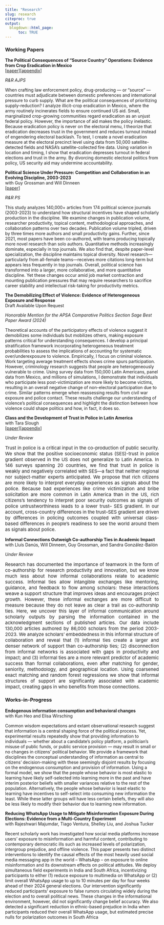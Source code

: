 ```yaml
---
title: "Research"
slug: research
citeproc: true
output:
  blogdown::html_page:
      toc: TRUE
---
```


### Working Papers

<p><strong>The Political Consequences of "Source Country" Operations: Evidence from Crop Eradication in Mexico</strong><br>\[[paper](/files/papers/crops/paper.pdf){target="_blank"}\]\[[appendix](/files/papers/crops/appendix.pdf){target="_blank"}\]</p>
<p><em>R&R AJPS</em></p>
::: grid
::: g-col-12
<p style="font-size: 15px; text-align: justify;">

When crafting law enforcement policy, drug-producing --- or "source" --- countries must adjudicate between domestic preferences and international pressure to curb supply. What are the political consequences of prioritizing supply-reduction? I analyze illicit-crop eradication in Mexico, where the army routinely incinerates fields to ensure continued US aid. Small, marginalized crop-growing communities regard eradication as an unjust federal policy. However, the importance of aid makes the policy inelastic. Because eradication policy is never on the electoral menu, I theorize that eradication decreases trust in the government and reduces turnout instead of engendering electoral backlash. To test, I create a novel eradication measure at the electoral precinct level using data from 50,000 satellite-detected fields and NASA's satellite-collected fire data. Using variation in location and timing, I show that eradication depresses turnout in federal elections and trust in the army. By divorcing domestic electoral politics from policy, US security aid may undermine accountability.

</p>
:::
:::

<p><strong>Political Science Under Pressure: Competition and Collaboration in an Evolving Discipline, 2003-2023</strong><br/> with Guy Grossman and Will Dinneen <br /> \[[paper](/files/papers/landscape/landscape.pdf){target="_blank"}\]</p>
<p><em>R&R PS</em></p>
::: grid
::: g-col-12
<p style="font-size: 15px; text-align: justify;">

This study analyzes 140,000+ articles from 174 political science journals (2003-2023) to understand how structural incentives have shaped scholarly production in the discipline. We examine changes in publication volume, researcher productivity, topical content, methodological approaches, and collaboration patterns over two decades. Publication volume tripled, driven by three times more authors and small productivity gains. Further, since 2021, most papers have been co-authored, with teams producing topically more novel research than solo authors. Quantitative methods increasingly dominate, especially in top journals. We also find that, despite paper-level specialization, the discipline maintains topical diversity. Novel research—particularly from all-female teams—receives more citations long-term but appears less frequently in top journals. Overall, political science has transformed into a larger, more collaborative, and more quantitative discipline. Yet these changes occur amid job market contraction and mounting publication pressures that may require researchers to sacrifice career stability and intellectual risk-taking for productivity metrics.

</p>
:::
:::

<p><strong>The Demobilizing Effect of Violence: Evidence of Heterogeneous Exposure and Response</strong><br /> Draft Available Upon Request</p>
<p><em>Honorable Mention for the APSA Comparative Politics Section Sage Best Paper Award (2024)</em></p>

::: grid
::: g-col-12
<p style="font-size: 15px; text-align: justify;">

Theoretical accounts of the participatory effects of violence suggest it demobilizes some individuals but mobilizes others, making exposure patterns critical for understanding consequences. I develop a principal stratification framework incorporating heterogeneous treatment probabilities to assess the implications of accounting for systematic over/underexposure to violence. Empirically, I focus on criminal violence. Work targeting average treatment effects shows crime spurs participation. However, criminology research suggests that people are heterogeneously vulnerable to crime. Using survey data from 150,000 Latin Americans, panel data from Mexico, and millions of simulations, I demonstrate that individuals who participate less post-victimization are more likely to become victims, resulting in an overall negative change of non-electoral participation due to crime. Similar patterns emerge when reassessing results from civil war exposure and police contact. These results challenge our understanding of violence's political consequences and highlight the distinction between how violence could shape politics and how, in fact, it does so.

</p>
:::
:::

<p><strong>Class and the Development of Trust in Police in Latin America</strong><br/> 
with Tara Slough <br /> 
\[[paper](/files/papers/trust/paper.pdf){target="_blank"}\]\[[appendix](/files/papers/trust/appendix.pdf){target="_blank"}\]</p>
<p><em>Under Review</em></p>

::: grid
::: g-col-12
<p style="font-size: 15px; text-align: justify;">
Trust in police is a critical input in the co-production of public security. We show that the 
positive socioeconomic status (SES)-trust in police gradient observed in the US does not 
generalize to Latin America. In 146 surveys spanning 20 countries, we find that trust in police 
is weakly and negatively correlated with SES—a fact that neither regional nor subject-matter 
experts anticipated. We propose that rich citizens are more likely to interpret everyday 
experiences as signals about the police. Because bad experiences like crime victimization and 
bribe solicitation are more common in Latin America than in the US, rich citizens's tendency 
to interpret poor security outcomes as signals of police untrustworthiness leads to a lower trust–
SES gradient. In our account, cross-country differences in the trust–SES gradient are driven by 
differences in policing outcomes coupled with universal class-based differences in people's 
readiness to see the world around them as signals about police.
</p>
:::
:::

<p><strong>Informal Connections Outweigh Co-authorship Ties in Academic Impact</strong><br/> 
with Lluís Danús, Will Dinneen, Guy Grossman, and Sandra González-Bailón<br /> 
</p>
<p><em>Under Review</em></p>

::: grid
::: g-col-12
<p style="font-size: 15px; text-align: justify;">
Research has documented the importance of teamwork in the form of co-authorship for research productivity and innovation, but we know much less about how informal collaborations relate to academic success. Informal ties allow intangible exchanges like mentoring, guidance, and feedback to flow among scholars: these interactions weave a support structure that improves ideas and encourages project growth. However, these informal exchanges are more difficult to measure because they do not leave as clear a trail as co-authorship ties. Here, we uncover this layer of informal communication around scholarly outputs by parsing the information contained in the acknowledgment sections of published articles. Our data include 130,000 articles authored by 86,000 scholars from the period 2003-2023. We analyze scholars’ embeddedness in this informal structure of collaboration and reveal that (1) informal ties create a larger and denser network of support than co-authorship ties; (2) disconnection from informal networks is associated with gaps in productivity and impact; and (3) informal ties are a more relevant predictor of academic success than formal collaborations, even after matching for gender, seniority, methodology, and geographical location. Using coarsened exact matching and random forest regressions we show that informal structures of support are significantly associated with academic impact, creating gaps in who benefits from those connections.
</p>
:::
:::



### Works-in-Progress

<p><strong>Endogenous information consumption and behavioral changes</strong><br /> with Kun Heo and Elisa Wirsching<br /></p>

::: grid
::: g-col-12
<p style="font-size: 15px;  text-align: justify;">

Common wisdom expectations and extant observational research suggest that information is a central shaping force of the political process. Yet, experimental results repeatedly show that providing information to individuals — whether about a candidate's policy platform, a politician's misuse of public funds, or public service provision — may result in small or no changes in citizens' political behavior. We provide a framework that disciplines the conceptual understanding of information as central to citizens' decision-making with these seemingly disjoint results by focusing on the endogenous consumption and provision of information. Using a formal model, we show that the people whose behavior is most elastic to learning have likely self-selected into learning more in the past and have interim posterior beliefs with smaller variances relative to the rest of the population. Alternatively, the people whose behavior is least elastic to learning have incentives to self-select into consuming new information the least. While these latter groups will have less certain beliefs, they will also be less likely to modify their behavior due to learning new information.

</p>
:::
:::

<p><strong>Reducing WhatsApp Usage to Mitigate Misinformation Exposure During Elections: Evidence from a Multi-Country Experiment</strong><br /> with Rajeshwari Majumdar, Tiago Ventura, Shelley Liu, and Joshua Tucker<br/></p>

::: grid
::: g-col-12
<p style="font-size: 15px;  text-align: justify;">

Recent scholarly work has investigated how social media platforms increase users' exposure to misinformation and harmful content, contributing to contemporary democratic ills such as increased levels of polarization, intergroup prejudice, and offline violence. This paper presents two distinct interventions to identify the causal effects of the most heavily used social media messaging app in the world – WhatsApp – on exposure to online misinformation and its downstream effects on political attitudes. We deploy simultaneous field experiments in India and South Africa, incentivizing participants to either (1) reduce exposure to multimedia on WhatsApp or (2) limit overall WhatsApp usage to up to 10 minutes per day for four weeks ahead of their 2024 general elections. Our intervention significantly reduced participants’ exposure to false rumors circulating widely during the election and to overall political news. These changes in the informational environment, however, did not significantly change belief accuracy. We also detected a significant reduction in ethnic-based prejudice in India when participants reduced their overall WhatsApp usage, but estimated precise nulls for polarization outcomes in South Africa

</p>
:::
:::
